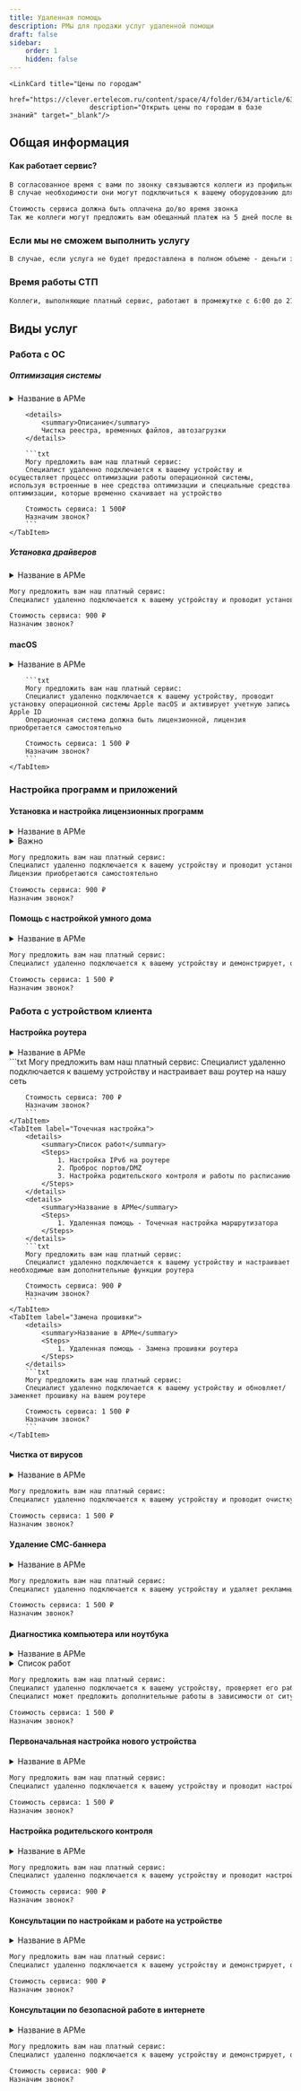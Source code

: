 ```yaml
---
title: Удаленная помощь
description: РМы для продажи услуг удаленной помощи
draft: false
sidebar:
    order: 1
    hidden: false
---
```



<CardGrid stagger={false}>
    <LinkCard title="Удаленный ПС" href="https://clever.ertelecom.ru/content/space/4/article/7873/page/3"
                        description="Открыть регламент в базе знаний" target="_blank"/>

    <LinkCard title="Цены по городам"
                        href="https://clever.ertelecom.ru/content/space/4/folder/634/article/6366"
                        description="Открыть цены по городам в базе знаний" target="_blank"/>
</CardGrid>

## Общая информация
#### Как работает сервис?
```txt
В согласованное время с вами по звонку связываются коллеги из профильного отдела
В случае необходимости они могут подключиться к вашему оборудованию для выполнения работ

Стоимость сервиса должна быть оплачена до/во время звонка
Так же коллеги могут предложить вам обещанный платеж на 5 дней после выполнения услуги
```

### Если мы не сможем выполнить услугу
```txt
В случае, если услуга не будет предоставлена в полном объеме - деньги за нее списаны не будут
```

### Время работы СТП
```txt
Коллеги, выполняющие платный сервис, работают в промежутке с 6:00 до 21:00 МСК
```

## Виды услуг

### Работа с ОС

##### Оптимизация системы
<Tabs>
    <TabItem label="Общая оптимизация">
        <details>
            <summary>Название в АРМе</summary>
            <Steps>
                1. Удаленная помощь - Оптимизация операционной системы (чистка реестра, временных файлов, автозагрузки)
            </Steps>
        </details>

        <details>
            <summary>Описание</summary>
            Чистка реестра, временных файлов, автозагрузки
        </details>

        ```txt
        Могу предложить вам наш платный сервис:
        Cпециалист удаленно подключается к вашему устройству и осуществляет процесс оптимизации работы операционной системы, используя встроенные в нее средства оптимизации и специальные средства оптимизации, которые временно скачивает на устройство

        Стоимость сервиса: 1 500₽
        Назначим звонок?
        ```
    </TabItem>
</Tabs>

##### Установка драйверов
<details>
    <summary>Название в АРМе</summary>
    <Steps>
        1. Удаленная помощь - Установка драйверов
    </Steps>
</details>

```txt
Могу предложить вам наш платный сервис:
Cпециалист удаленно подключается к вашему устройству и проводит установку необходимых драйверов системы

Стоимость сервиса: 900 ₽
Назначим звонок?
```

#### macOS
<Tabs>
    <TabItem label="Подключение Apple ID">
        <details>
            <summary>Название в АРМе</summary>
            <Steps>
                1. Удаленная помощь - Установка Mac OS X + подключение Apple ID
            </Steps>
        </details>

        ```txt
        Могу предложить вам наш платный сервис:
        Cпециалист удаленно подключается к вашему устройству, проводит установку операционной системы Apple macOS и активирует учетную запись Apple ID
        Операционная система должна быть лицензионной, лицензия приобретается самостоятельно

        Стоимость сервиса: 1 500 ₽
        Назначим звонок?
        ```
    </TabItem>
</Tabs>

### Настройка программ и приложений

#### Установка и настройка лицензионных программ
<details>
    <summary>Название в АРМе</summary>
    <Steps>
        1. Удаленная помощь - Установка и настройка лицензионных программ (предоставляется клиентом)
    </Steps>
</details>

<details>
    <summary>Важно</summary>
    **Лицензионная программа предоставляется самим клиентом**
</details>

```txt
Могу предложить вам наш платный сервис:
Cпециалист удаленно подключается к вашему устройству и проводит установку выбранных пользователем программных продуктов
Лицензии приобретаются самостоятельно

Стоимость сервиса: 900 ₽
Назначим звонок?
```

#### Помощь с настройкой умного дома
<details>
    <summary>Название в АРМе</summary>
    <Steps>
        1. Удаленная помощь - Настройка умного дома
    </Steps>
</details>

```txt
Могу предложить вам наш платный сервис:
Специалист удаленно подключается к вашему устройству и демонстрирует, объясняет как настраивать и пользоваться средствами умного дома

Стоимость сервиса: 1 500 ₽
Назначим звонок?
```

### Работа с устройством клиента
#### Настройка роутера
<Tabs>
    <TabItem label="Первичная настройка">
        <details>
            <summary>Название в АРМе</summary>
            <Steps>
                1. Удаленная помощь - Настройка Wi-Fi-роутера Клиента
            </Steps>
        </details>
        ```txt
        Могу предложить вам наш платный сервис:
        Специалист удаленно подключается к вашему устройству и настраивает ваш роутер на нашу сеть

        Стоимость сервиса: 700 ₽
        Назначим звонок?
        ```
    </TabItem>
    <TabItem label="Точечная настройка">
        <details>
            <summary>Список работ</summary>
            <Steps>
                1. Настройка IPv6 на роутере
                2. Проброс портов/DMZ
                3. Настройка родительского контроля и работы по расписанию
            </Steps>
        </details>
        <details>
            <summary>Название в АРМе</summary>
            <Steps>
                1. Удаленная помощь - Точечная настройка маршрутизатора
            </Steps>
        </details>
        ```txt
        Могу предложить вам наш платный сервис:
        Специалист удаленно подключается к вашему устройству и настраивает необходимые вам дополнительные функции роутера

        Стоимость сервиса: 900 ₽
        Назначим звонок?
        ```
    </TabItem>
    <TabItem label="Замена прошивки">
        <details>
            <summary>Название в АРМе</summary>
            <Steps>
                1. Удаленная помощь - Замена прошивки роутера
            </Steps>
        </details>
        ```txt
        Могу предложить вам наш платный сервис:
        Специалист удаленно подключается к вашему устройству и обновляет/заменяет прошивку на вашем роутере

        Стоимость сервиса: 1 500 ₽
        Назначим звонок?
        ```
    </TabItem>
</Tabs>

#### Чистка от вирусов
<details>
    <summary>Название в АРМе</summary>
    <Steps>
        1. Удаленная помощь - Очистка ПК от вирусов с использованием ПО Клиента (без установки антивирусной программы
        для ПК)
    </Steps>
</details>

```txt
Могу предложить вам наш платный сервис:
Cпециалист удаленно подключается к вашему устройству и проводит очистку устройства от вирусных программ

Стоимость сервиса: 1 500 ₽
Назначим звонок?
```

#### Удаление СМС-баннера
<details>
    <summary>Название в АРМе</summary>
    <Steps>
        1. Удаленная помощь - Удаление СМС-баннера
    </Steps>
</details>

```txt
Могу предложить вам наш платный сервис:
Cпециалист удаленно подключается к вашему устройству и удаляет рекламные или вирусные баннеры, используя специальные средства, которые временно скачивает на устройство

Стоимость сервиса: 1 500 ₽
Назначим звонок?
```

#### Диагностика компьютера или ноутбука
<details>
    <summary>Название в АРМе</summary>
    <Steps>
        1. Удаленная помощь - Диагностика компьютера или ноутбука
    </Steps>
</details>

<details>
    <summary>Список работ</summary>
    <Steps>
        1. Подключение устройства к Wi-Fi если требуется восстановление ключа безопасности Wi-Fi
        2. Проброс портов/DMZ
        3. Настройка родительского контроля и работы по расписанию
    </Steps>
</details>

```txt
Могу предложить вам наш платный сервис:
Специалист удаленно подключается к вашему устройству, проверяет его работоспособность и сообщает о результатах диагностики
Специалист может предложить дополнительные работы в зависимости от ситуации

Стоимость сервиса: 1 500 ₽
Назначим звонок?
```

#### Первоначальная настройка нового устройства
<details>
    <summary>Название в АРМе</summary>
    <Steps>
        1. Удаленная помощь - Первоначальная настройка нового устройства
    </Steps>
</details>

```txt
Могу предложить вам наш платный сервис:
Специалист удаленно подключается к вашему устройству и проводит настройку его основных параметров

Стоимость сервиса: 1 500 ₽
Назначим звонок?
```

#### Настройка родительского контроля
<details>
    <summary>Название в АРМе</summary>
    <Steps>
        1. Удаленная помощь - Настройка родительского контроля
    </Steps>
</details>

```txt
Могу предложить вам наш платный сервис:
Cпециалист удаленно подключается к вашему устройству и проводит настройку встроенных средств родительского контроля по вашим требованиям

Стоимость сервиса: 900 ₽
Назначим звонок?
```

#### Консультации по настройкам и работе на устройстве
<details>
    <summary>Название в АРМе</summary>
    <Steps>
        1. Удаленная помощь - Консультации по настройкам и работе на устройстве
    </Steps>
</details>

```txt
Могу предложить вам наш платный сервис:
Специалист удаленно подключается к вашему устройству и демонстрирует, объясняет как настраивать устройство и работать на нем

Стоимость сервиса: 900 ₽
Назначим звонок?
```

#### Консультации по безопасной работе в интернете
<details>
    <summary>Название в АРМе</summary>
    <Steps>
        1. Удаленная помощь - Консультации по безопасной работе в интернете
    </Steps>
</details>

```txt
Могу предложить вам наш платный сервис:
Специалист удаленно подключается к вашему устройству и демонстрирует, объясняет как безопасно использовать интернет

Стоимость сервиса: 900 ₽
Назначим звонок?
```